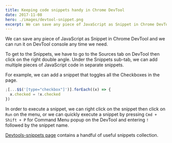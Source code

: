 ```yaml
---
title: Keeping code snippets handy in Chrome DevTool
date: 2017-11-08
hero: ./images/devtool-snippet.png
excerpt: We can save any piece of JavaScript as Snippet in Chrome DevTool and we can run it on DevTool console any time we need.
---
```


We can save any piece of JavaScript as Snippet in Chrome DevTool and we can run it on DevTool console any time we need.

To get to the Snippets, we have to go to the Sources tab on DevTool then click on the right double angle. Under the Snippets sub-tab, we can add multiple pieces of JavaScript code in separate snippets.

For example, we can add a snippet that toggles all the Checkboxes in the page.

```javascript
;[...$$('[type="checkbox"]')].forEach((x) => {
  x.checked = !x.checked
})
```

In order to execute a snippet, we can right click on the snippet then click on `Run` on the menu, or we can quickly execute a snippet by pressing `Cmd + Shift + P` for Command Menu popup on the DevTool and entering `!` followed by the snippet name.

[Devtools-snippets page](https://bgrins.github.io/devtools-snippets/) contains a handful of useful snippets collection.
